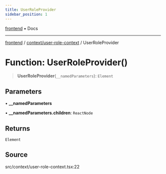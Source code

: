 ```yaml
---
title: UserRoleProvider
sidebar_position: 1
---
```


[frontend](../../..) • Docs

***

[frontend](../../..) / [context/user-role-context](..) / UserRoleProvider

# Function: UserRoleProvider()

> **UserRoleProvider**(`__namedParameters`): `Element`

## Parameters

• **\_\_namedParameters**

• **\_\_namedParameters.children**: `ReactNode`

## Returns

`Element`

## Source

src/context/user-role-context.tsx:22
